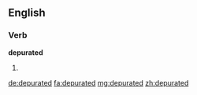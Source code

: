 ==English==

===Verb===
'''depurated'''

# {{past of|depurate}}

[[de:depurated]]
[[fa:depurated]]
[[mg:depurated]]
[[zh:depurated]]